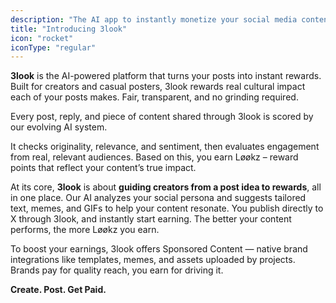 ```yaml
---
description: "The AI app to instantly monetize your social media content"
title: "Introducing 3look"
icon: "rocket"
iconType: "regular"
---
```


**3look** is the AI-powered platform that turns your posts into instant rewards. Built for creators and casual posters, 3look rewards real cultural impact each of your posts makes. Fair, transparent, and no grinding required.

Every post, reply, and piece of content shared through 3look is scored by our evolving AI system.

It checks originality, relevance, and sentiment, then evaluates engagement from real, relevant audiences. Based on this, you earn Løøkz – reward points that reflect your content’s true impact.

At its core, **3look** is about **guiding creators from a post idea to rewards**, all in one place. Our AI analyzes your social persona and suggests tailored text, memes, and GIFs to help your content resonate. You publish directly to X through 3look, and instantly start earning. The better your content performs, the more Løøkz you earn.

To boost your earnings, 3look offers Sponsored Content — native brand integrations like templates, memes, and assets uploaded by projects. Brands pay for quality reach, you earn for driving it.

**Create. Post. Get Paid.**
